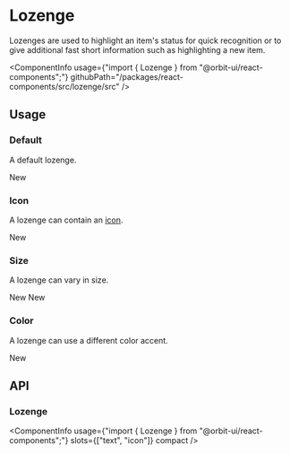 
<Meta
    title="Components/Lozenge"
    id="lozenge"
/>

# Lozenge

<Tagline>Lozenges are used to highlight an item's status for quick recognition or to give additional fast short information such as highlighting a new item.</Tagline>

<ComponentInfo
    usage={"import { Lozenge } from \"@orbit-ui/react-components\";"}
    githubPath="/packages/react-components/src/lozenge/src"
/>

## Usage

### Default

A default lozenge.

<Preview>
    <Story name="default">
        <Lozenge>New</Lozenge>
    </Story>
</Preview>

### Icon

A lozenge can contain an [icon](?path=/docs/icon-gallery--page).

<Preview>
    <Story name="icon">
        <Lozenge>
            <CheckCircleIcon />
            <Text>New</Text>
        </Lozenge>
    </Story>
</Preview>

### Size

A lozenge can vary in size.

<Preview>
    <Story name="size">
        <Inline alignY="center">
            <Lozenge size="sm">New</Lozenge>
            <Lozenge>New</Lozenge>
        </Inline>
    </Story>
</Preview>

### Color

A lozenge can use a different color accent.

<Preview>
    <Story name="color">
        <Lozenge color="primary">New</Lozenge>
    </Story>
</Preview>

## API

### Lozenge

<ComponentInfo
    usage={"import { Lozenge } from \"@orbit-ui/react-components\";"}
    slots={["text", "icon"]}
    compact
/>

<ArgsTable of={InnerLozenge} sort="alpha" />

